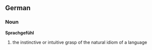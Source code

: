 ==German==
===Noun===
'''Sprachgefühl'''

# the instinctive or intuitive grasp of the natural idiom of a language